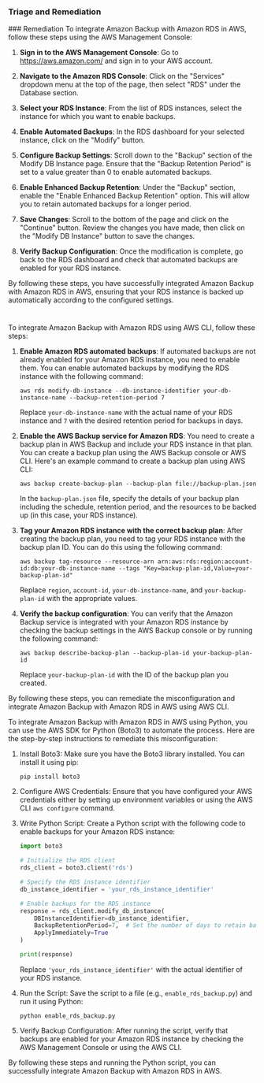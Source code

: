 
### Triage and Remediation
<Tabs>
<Tab title='Remediation'>
### Remediation

<AccordionGroup>
<Accordion title='Using Console' defaultOpen='true'>
To integrate Amazon Backup with Amazon RDS in AWS, follow these steps using the AWS Management Console:

1. **Sign in to the AWS Management Console**: Go to https://aws.amazon.com/ and sign in to your AWS account.

2. **Navigate to the Amazon RDS Console**: Click on the "Services" dropdown menu at the top of the page, then select "RDS" under the Database section.

3. **Select your RDS Instance**: From the list of RDS instances, select the instance for which you want to enable backups.

4. **Enable Automated Backups**: In the RDS dashboard for your selected instance, click on the "Modify" button.

5. **Configure Backup Settings**: Scroll down to the "Backup" section of the Modify DB Instance page. Ensure that the "Backup Retention Period" is set to a value greater than 0 to enable automated backups.

6. **Enable Enhanced Backup Retention**: Under the "Backup" section, enable the "Enable Enhanced Backup Retention" option. This will allow you to retain automated backups for a longer period.

7. **Save Changes**: Scroll to the bottom of the page and click on the "Continue" button. Review the changes you have made, then click on the "Modify DB Instance" button to save the changes.

8. **Verify Backup Configuration**: Once the modification is complete, go back to the RDS dashboard and check that automated backups are enabled for your RDS instance.

By following these steps, you have successfully integrated Amazon Backup with Amazon RDS in AWS, ensuring that your RDS instance is backed up automatically according to the configured settings.

#
</Accordion>

<Accordion title='Using CLI'>
To integrate Amazon Backup with Amazon RDS using AWS CLI, follow these steps:

1. **Enable Amazon RDS automated backups**: If automated backups are not already enabled for your Amazon RDS instance, you need to enable them. You can enable automated backups by modifying the RDS instance with the following command:
   ```
   aws rds modify-db-instance --db-instance-identifier your-db-instance-name --backup-retention-period 7
   ```
   Replace `your-db-instance-name` with the actual name of your RDS instance and `7` with the desired retention period for backups in days.

2. **Enable the AWS Backup service for Amazon RDS**: You need to create a backup plan in AWS Backup and include your RDS instance in that plan. You can create a backup plan using the AWS Backup console or AWS CLI. Here's an example command to create a backup plan using AWS CLI:
   ```
   aws backup create-backup-plan --backup-plan file://backup-plan.json
   ```
   In the `backup-plan.json` file, specify the details of your backup plan including the schedule, retention period, and the resources to be backed up (in this case, your RDS instance).

3. **Tag your Amazon RDS instance with the correct backup plan**: After creating the backup plan, you need to tag your RDS instance with the backup plan ID. You can do this using the following command:
   ```
   aws backup tag-resource --resource-arn arn:aws:rds:region:account-id:db:your-db-instance-name --tags "Key=backup-plan-id,Value=your-backup-plan-id"
   ```
   Replace `region`, `account-id`, `your-db-instance-name`, and `your-backup-plan-id` with the appropriate values.

4. **Verify the backup configuration**: You can verify that the Amazon Backup service is integrated with your Amazon RDS instance by checking the backup settings in the AWS Backup console or by running the following command:
   ```
   aws backup describe-backup-plan --backup-plan-id your-backup-plan-id
   ```
   Replace `your-backup-plan-id` with the ID of the backup plan you created.

By following these steps, you can remediate the misconfiguration and integrate Amazon Backup with Amazon RDS in AWS using AWS CLI.
</Accordion>

<Accordion title='Using Python'>
To integrate Amazon Backup with Amazon RDS in AWS using Python, you can use the AWS SDK for Python (Boto3) to automate the process. Here are the step-by-step instructions to remediate this misconfiguration:

1. Install Boto3:
   Make sure you have the Boto3 library installed. You can install it using pip:
   ```
   pip install boto3
   ```

2. Configure AWS Credentials:
   Ensure that you have configured your AWS credentials either by setting up environment variables or using the AWS CLI `aws configure` command.

3. Write Python Script:
   Create a Python script with the following code to enable backups for your Amazon RDS instance:

   ```python
   import boto3

   # Initialize the RDS client
   rds_client = boto3.client('rds')

   # Specify the RDS instance identifier
   db_instance_identifier = 'your_rds_instance_identifier'

   # Enable backups for the RDS instance
   response = rds_client.modify_db_instance(
       DBInstanceIdentifier=db_instance_identifier,
       BackupRetentionPeriod=7,  # Set the number of days to retain backups
       ApplyImmediately=True
   )

   print(response)
   ```

   Replace `'your_rds_instance_identifier'` with the actual identifier of your RDS instance.

4. Run the Script:
   Save the script to a file (e.g., `enable_rds_backup.py`) and run it using Python:
   ```
   python enable_rds_backup.py
   ```

5. Verify Backup Configuration:
   After running the script, verify that backups are enabled for your Amazon RDS instance by checking the AWS Management Console or using the AWS CLI.

By following these steps and running the Python script, you can successfully integrate Amazon Backup with Amazon RDS in AWS.
</Accordion>

</AccordionGroup>
</Tab>
</Tabs>

